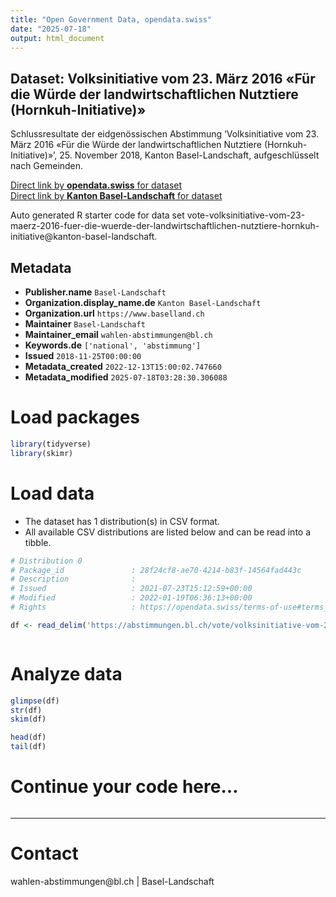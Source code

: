 ```yaml
---
title: "Open Government Data, opendata.swiss"
date: "2025-07-18"
output: html_document
---
```


## Dataset: Volksinitiative vom 23. März 2016 «Für die Würde der landwirtschaftlichen Nutztiere (Hornkuh-Initiative)»

Schlussresultate der eidgenössischen Abstimmung 'Volksinitiative vom 23. März 2016 «Für die Würde der landwirtschaftlichen Nutztiere (Hornkuh-Initiative)»', 25. November 2018, Kanton Basel-Landschaft, aufgeschlüsselt nach Gemeinden.

[Direct link by **opendata.swiss** for dataset](https://opendata.swiss/de/dataset/volksinitiative-vom-23-marz-2016-fur-die-wurde-der-landwirtschaftlichen-nutztiere-hornkuh-initi)<br>
[Direct link by **Kanton Basel-Landschaft** for dataset](https://abstimmungen.bl.ch/vote/volksinitiative-vom-23-maerz-2016-fuer-die-wuerde-der-landwirtschaftlichen-nutztiere-hornkuh-initiative/data)

Auto generated R starter code for data set vote-volksinitiative-vom-23-maerz-2016-fuer-die-wuerde-der-landwirtschaftlichen-nutztiere-hornkuh-initiative@kanton-basel-landschaft.

## Metadata

- **Publisher.name** `Basel-Landschaft`
- **Organization.display_name.de** `Kanton Basel-Landschaft`
- **Organization.url** `https://www.baselland.ch`
- **Maintainer** `Basel-Landschaft`
- **Maintainer_email** `wahlen-abstimmungen@bl.ch`
- **Keywords.de** `['national', 'abstimmung']`
- **Issued** `2018-11-25T00:00:00`
- **Metadata_created** `2022-12-13T15:00:02.747660`
- **Metadata_modified** `2025-07-18T03:28:30.306088`


# Load packages

```r

library(tidyverse)
library(skimr)

```

# Load data

-   The dataset has 1 distribution(s) in CSV format.
-   All available CSV distributions are listed below and can be read into a tibble.

```r

# Distribution 0
# Package_id               : 28f24cf8-ae70-4214-b83f-14564fad443c
# Description              : 
# Issued                   : 2021-07-23T15:12:59+00:00
# Modified                 : 2022-01-19T06:36:13+00:00
# Rights                   : https://opendata.swiss/terms-of-use#terms_by

df <- read_delim('https://abstimmungen.bl.ch/vote/volksinitiative-vom-23-maerz-2016-fuer-die-wuerde-der-landwirtschaftlichen-nutztiere-hornkuh-initiative/data-csv')



```

# Analyze data

```r

glimpse(df)
str(df)
skim(df)

head(df)
tail(df)

```

# Continue your code here...

```r

```

------------------------------------------------------------------------

# Contact

wahlen-abstimmungen@bl.ch | Basel-Landschaft
